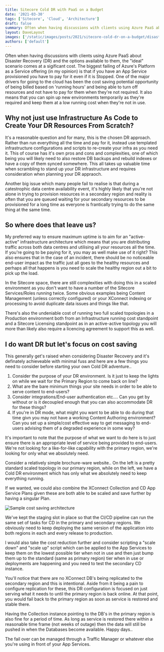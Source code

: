 ```yaml
---
title: Sitecore Cold DR with PaaS on a Budget
date: '2021-03-30'
tags: ['Sitecore', 'Cloud', 'Architecture']
draft: false
summary: Often when having discussions with clients using Azure PaaS about DR and the available options, the ideal scenario comes at a sigificant cost.() LINQ to Sitecore capability.
layout: DaveLayout
images: ['/static/images/posts/2021/sitecore-cold-dr-on-a-budget/disaster.jpg']
authors: ['default']
---
```


Often when having discussions with clients using Azure PaaS about Disaster Recovery (DR) and the options available to them, the "ideal" scenario comes at a sigificant cost. The biggest failing of Azure's Platform as a Service offering (in my opinion) is that if you have an App Service provisioned you have to pay for it even if it is Stopped. One of the major drivers for going to the cloud has been the cost saving potential opportunity of being billed based on 'running hours' and being able to turn off resources and not have to pay for them when they're not required. It also means that you can spin up new environments temporarily as they're required and keep them at a low running cost when they're not in use.

## Why not just use Infrastructure As Code to Create Your DR Resources From Scratch?

It's a reasonable question and for many, this is the chosen DR approach. Rather than run everything all the time and pay for it, instead use templated infrastructure configurations and scripts to re-create your infra as you need it. This of course has it's own pros and cons and complexities, one of which being you will likely need to also restore DB backups and rebuild indexes or have a copy of them synced somewhere. This all takes up valuable time when scrambling to stand up your DR infrastructure and requires consideration when planning your DR appraoch.

Another big issue which many people fail to realise is that during a catestrophic data centre availability event, it's highly likely that you're not alone in trying to provision resources in a secondary region and reality is often that you are queued waiting for your secondary resources to be provisioned for a long time as everyone is frantically trying to do the same thing at the same time.

## So where does that leave us?

My preferred way to ensure maximum uptime is to aim for an "active-active" infrastructure architecture which means that you are distributing traffic across both data centres and utilising all your resources all the time. If you're going to be paying for it, you may as well make use of it right? This also ensures that in the case of an incident, there should be no noticeable end-user impact as the traffic just all goes to the healthy resources and perhaps all that happens is you need to scale the healthy region out a bit to pick up the load.

In the Sitecore space, there are still complexities with doing this in a scaled environment as you don't want to have a number of the Sitecore Services/Roles running twice. Some obvious examples being Content Management (unless correctly configured) or your XConnect indexing or processing to avoid duplicate data issues and things like that.

There's also the undeniable cost of running two full scaled topologies in a Production environment both from an Infrastructure running cost standpoint and a Sitecore Licensing standpoint as in an active-active topology you will more than likely also require a licencing agreement to support this as well.

## I do want DR but let's focus on cost saving

This generally get's raised when considering Disaster Recovery and it's definately achieveable with minimal fuss and here are a few things you need to consider before starting your own Cold DR adventure..

1. Consider the purpose of your DR environment. Is it just to keep the lights on while we wait for the Primary Region to come back on line?
2. What are the bare minimum things your site needs in order to be able to serve content to end-users?
3. Consider integrations/End-user authentication etc.... Can you get by without or is it decoupled enough that you can also accommodate DR for these things?
4. If you're in DR mode, what might you want to be able to do during that time givn you may not have a working Content Authoring environment? Can you set up a simple/cost effective way to get messaging to end-users advising them of a degraded experience in some way?

It's important to note that the purpose of what we want to do here is to just ensure there is an appropriate level of service being provided to end-users. We're not looking for a like-for-like capability with the primary region, we're looking for only what we absolutely need.

Consider a relatively simple brochure-ware website.. On the left is a pretty standard scaled topology in our primary region, while on the left, we have a Cold DR environment which has only what we absolutely need to keep everything running.

If we wanted, we could also combine the XConnect Collection and CD App Service Plans given these are both able to be scaled and save further by having a singular Plan.

![Sample cost saving architecture](/static/images/posts/2021/sitecore-cold-dr-on-a-budget/image-4.png "Sample cost saving architecture")

We've kept the staging slot in place so that the CI/CD pipeline can run the same set of tasks for CD in the primary and secondary regions. We obviously need to keep deploying the same version of the application into both regions in each and every release to production.

I would also take the cost reduction further and consider scripting a "scale down" and "scale up" script which can be applied to the App Services to keep them on the lowest possible tier when not in use and then just bump them up to the standard (same as primary region) tier when in use or deployments are happening and you need to test the secondary CD instance.

You'll notice that there are no XConnect DB's being replicated to the secondary region and this is intentional. Aside from it being a pain to configure replication for these, this DR configuration is focused on just serving what it needs to until the primary region is back online. At that point, you would fail back to the primary region as soon as service is restored and stable there.

Having the Collection instance pointing to the DB's in the primary region is also fine for a period of time. As long as service is restored there within a reasonable time frame (not weeks of outage) then the data will still be pushed in when the Databases become available. Happy days..

The fail over can be managed through a Traffic Manager or whatever else you're using in front of your App Services.
